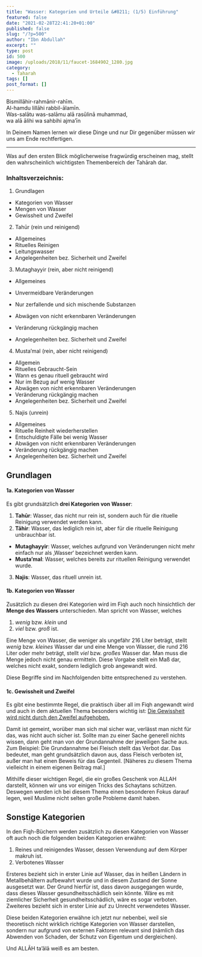 ```yaml
---
title: "Wasser: Kategorien und Urteile &#8211; (1/5) Einführung"
featured: false
date: "2021-02-28T22:41:20+01:00"
published: false
slug: "/?p=500"
author: "Ibn Abdullah"
excerpt: ""
type: post
id: 500
image: /uploads/2018/11/faucet-1684902_1280.jpg
category:
  - Taharah
tags: []
post_format: []
---
```


Bismillāhir-rahmānir-rahīm.  
Al-hamdu lillāhi rabbil-ālamīn.  
Was-salātu was-salāmu alā rasūlinā muhammad,  
wa alā ālihi wa sahbihi ajma’īn

In Deinem Namen lernen wir diese Dinge und nur Dir gegenüber müssen wir uns am Ende rechtfertigen.

---

Was auf den ersten Blick möglicherweise fragwürdig erscheinen mag, stellt den wahrscheinlich wichtigsten Themenbereich der Tahārah dar.

### Inhaltsverzeichnis:

1. Grundlagen

- Kategorien von Wasser
- Mengen von Wasser
- Gewissheit und Zweifel

2. Tahūr (rein und reinigend)

- Allgemeines
- Rituelles Reinigen
- Leitungswasser
- Angelegenheiten bez. Sicherheit und Zweifel

3. Mutaghayyir (rein, aber nicht reinigend)

- Allgemeines

- Unvermeidbare Veränderungen
- Nur zerfallende und sich mischende Substanzen
- Abwägen von nicht erkennbaren Veränderungen
- Veränderung rückgängig machen
- Angelegenheiten bez. Sicherheit und Zweifel

4. Musta’mal (rein, aber nicht reinigend)

- Allgemein
- Rituelles Gebraucht-Sein
- Wann es genau rituell gebraucht wird
- Nur im Bezug auf wenig Wasser
- Abwägen von nicht erkennbaren Veränderungen
- Veränderung rückgängig machen
- Angelegenheiten bez. Sicherheit und Zweifel

5. Najis (unrein)

- Allgemeines
- Rituelle Reinheit wiederherstellen
- Entschuldigte Fälle bei wenig Wasser
- Abwägen von nicht erkennbaren Veränderungen
- Veränderung rückgängig machen
- Angelegenheiten bez. Sicherheit und Zweifel

## Grundlagen

#### 1a. Kategorien von Wasser

Es gibt grundsätzlich **drei Kategorien von Wasser**:

1. **Tahūr**: Wasser, das nicht nur rein ist, sondern auch für die rituelle Reinigung verwendet werden kann.
2. **Tāhir**: Wasser, das lediglich rein ist, aber für die rituelle Reinigung unbrauchbar ist.

- **Mutaghayyir**: Wasser, welches aufgrund von Veränderungen nicht mehr einfach nur als ‚Wasser‘ bezeichnet werden kann.
- **Musta’mal**: Wasser, welches bereits zur rituellen Reinigung verwendet wurde.

3. **Najis**: Wasser, das rituell unrein ist.

#### 1b. Kategorien von Wasser

Zusätzlich zu diesen drei Kategorien wird im Fiqh auch noch hinsichtlich der **Menge des Wassers** unterschieden. Man spricht von Wasser, welches

1. _wenig_ bzw. _klein_ und
2. _viel_ bzw. _groß_ ist.

Eine Menge von Wasser, die weniger als ungefähr 216 Liter beträgt, stellt _wenig_ bzw. _kleines_ Wasser dar und eine Menge von Wasser, die rund 216 Liter oder mehr beträgt, stellt _viel_ bzw. _großes_ Wasser dar. Man muss die Menge jedoch nicht genau ermitteln. Diese Vorgabe stellt ein Maß dar, welches nicht exakt, sondern lediglich grob angewandt wird.

Diese Begriffe sind im Nachfolgenden bitte entsprechened zu verstehen.

#### 1c. Gewissheit und Zweifel

Es gibt eine bestimmte Regel, die praktisch über all im Fiqh angewandt wird und auch in dem aktuellen Thema besonders wichtig ist: <span style="text-decoration: underline;">Die Gewissheit wird nicht durch den Zweifel aufgehoben.</span>

Damit ist gemeint, worüber man sich mal sicher war, verlässt man nicht für das, was nicht auch sicher ist. Sollte man zu einer Sache generell nichts wissen, dann geht man von der Grundannahme der jeweiligen Sache aus. Zum Beispiel: Die Grundannahme bei Fleisch stellt das Verbot dar. Das bedeutet, man geht grundsätzlich davon aus, dass Fleisch verboten ist, außer man hat einen Beweis für das Gegenteil. \[Näheres zu diesem Thema vielleicht in einem eigenen Beitrag mal.\]

Mithilfe dieser wichtigen Regel, die ein großes Geschenk von ALLAH darstellt, können wir uns vor einigen Tricks des Schaytans schützen. Deswegen werden ich bei diesem Thema einen besonderen Fokus darauf legen, weil Muslime nicht selten große Probleme damit haben.

## Sonstige Kategorien

In den Fiqh-Büchern werden zusätzlich zu diesen Kategorien von Wasser oft auch noch die folgenden beiden Kategorien erwähnt:

1. Reines und reinigendes Wasser, dessen Verwendung auf dem Körper makruh ist.
2. Verbotenes Wasser

Ersteres bezieht sich in erster Linie auf Wasser, das in heißen Ländern in Metallbehältern aufbewahrt wurde und in diesem Zustand der Sonne ausgesetzt war. Der Grund hierfür ist, dass davon ausgegangen wurde, dass dieses Wasser gesundheitsschädlich sein könnte. Wäre es mit ziemlicher Sicherheit gesundheitsschädlich, wäre es sogar verboten. Zweiteres bezieht sich in erster Linie auf zu Unrecht verwendetes Wasser.

Diese beiden Kategorien erwähne ich jetzt nur nebenbei, weil sie theoretisch nicht wirklich richtige Kategorien von Wasser darstellen, sondern nur aufgrund von externen Faktoren relevant sind (nämlich das Abwenden von Schaden, der Schutz von Eigentum und dergleichen).

Und ALLĀH ta’ālā weiß es am besten.
